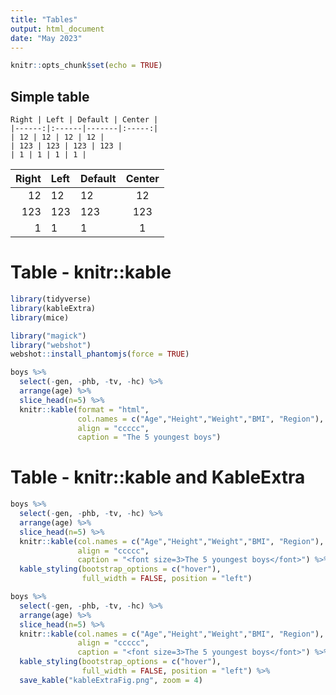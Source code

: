 ```yaml
---
title: "Tables"
output: html_document
date: "May 2023"
---
```


```r
knitr::opts_chunk$set(echo = TRUE)
```


## Simple table


` Right | Left | Default | Center | `  
`|------:|:------|-------|:-----:|`  
`| 12 | 12 | 12 | 12 |`  
`| 123 | 123 | 123 | 123 | `  
`| 1 | 1 | 1 | 1 |`



Right | Left | Default | Center |
|------:|:------|-------|:-----:|
| 12 | 12 | 12 | 12 |
| 123 | 123 | 123 | 123 |
| 1 | 1 | 1 | 1 |


# Table - knitr::kable


```r
library(tidyverse)
library(kableExtra)
library(mice)   

library("magick")
library("webshot")
webshot::install_phantomjs(force = TRUE)
```


```r

boys %>%
  select(-gen, -phb, -tv, -hc) %>%
  arrange(age) %>%
  slice_head(n=5) %>%
  knitr::kable(format = "html",
               col.names = c("Age","Height","Weight","BMI", "Region"),
               align = "ccccc",
               caption = "The 5 youngest boys")
```

# Table - knitr::kable and KableExtra


```r
boys %>% 
  select(-gen, -phb, -tv, -hc) %>% 
  arrange(age) %>% 
  slice_head(n=5) %>% 
  knitr::kable(col.names = c("Age","Height","Weight","BMI", "Region"), 
               align = "ccccc", 
               caption = "<font size=3>The 5 youngest boys</font>") %>% 
  kable_styling(bootstrap_options = c("hover"), 
                full_width = FALSE, position = "left") 
```


```r
boys %>% 
  select(-gen, -phb, -tv, -hc) %>% 
  arrange(age) %>% 
  slice_head(n=5) %>% 
  knitr::kable(col.names = c("Age","Height","Weight","BMI", "Region"), 
               align = "ccccc", 
               caption = "<font size=3>The 5 youngest boys</font>") %>% 
  kable_styling(bootstrap_options = c("hover"), 
                full_width = FALSE, position = "left") %>%
  save_kable("kableExtraFig.png", zoom = 4)
```




